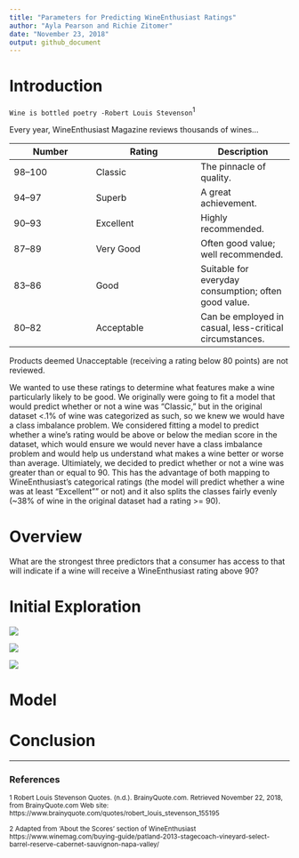 ```yaml
---
title: "Parameters for Predicting WineEnthusiast Ratings"
author: "Ayla Pearson and Richie Zitomer"
date: "November 23, 2018"
output: github_document
---
```


# Introduction

```Wine is bottled poetry -Robert Louis Stevenson```<sup>1</sup>

Every year, WineEnthusiast Magazine reviews thousands of wines...

| Number | Rating | Description |
|--------|----------|---------|
| 98–100 | Classic | The pinnacle of quality.|
| 94–97 | Superb | A great achievement.|
| 90–93 | Excellent | Highly recommended.|
| 87–89 | Very Good | Often good value; well recommended.|
| 83–86 | Good | Suitable for everyday consumption; often good value.|
| 80–82 | Acceptable | Can be employed in casual, less-critical circumstances.|

Products deemed Unacceptable (receiving a rating below 80 points) are not reviewed.


We wanted to use these ratings to determine what features make a wine particularly likely to be good. We originally were going to fit a model that would predict whether or not a wine was "Classic," but in the original dataset <.1% of wine was categorized as such, so we knew we would have a class imbalance problem. We considered fitting a model to predict whether a wine's rating would be above or below the median score in the dataset, which would ensure we would never have a class imbalance problem and would help us understand what makes a wine better or worse than average. Ultimiately, we decided to predict whether or not a wine was greater than or equal to 90. This has the advantage of both mapping to WineEnthusiast's categorical ratings (the model will predict whether a wine was at least "Excellent"" or not) and it also splits the classes fairly evenly (~38% of wine in the original dataset had a rating >= 90).


# Overview
What are the strongest three predictors that a consumer has access to that will indicate if a wine will receive a WineEnthusiast rating above 90?


# Initial Exploration
![](viz_countries.png)

![](viz_price_boxplot.png)

![](viz_price_less_than_100_hist.png)


# Model

# Conclusion


---
### References
<sub>1 Robert Louis Stevenson Quotes. (n.d.). BrainyQuote.com. Retrieved November 22, 2018, from BrainyQuote.com Web site: https://www.brainyquote.com/quotes/robert_louis_stevenson_155195</sub>

<sub>2 Adapted from 'About the Scores' section of WineEnthusiast https://www.winemag.com/buying-guide/patland-2013-stagecoach-vineyard-select-barrel-reserve-cabernet-sauvignon-napa-valley/ </sub>